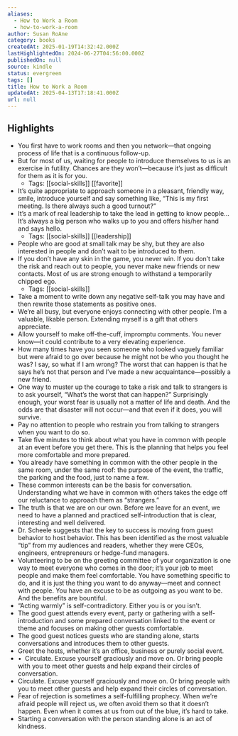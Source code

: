 ```yaml
---
aliases:
  - How to Work a Room
  - how-to-work-a-room
author: Susan RoAne
category: books
createdAt: 2025-01-19T14:32:42.000Z
lastHighlightedOn: 2024-06-27T04:56:00.000Z
publishedOn: null
source: kindle
status: evergreen
tags: []
title: How to Work a Room
updatedAt: 2025-04-13T17:18:41.000Z
url: null
---
```

## Highlights

- You first have to work rooms and then you network—that ongoing process of life that is a continuous follow-up.
- But for most of us, waiting for people to introduce themselves to us is an exercise in futility. Chances are they won’t—because it’s just as difficult for them as it is for you.
  - Tags: [[social-skills]] [[favorite]]
- It’s quite appropriate to approach someone in a pleasant, friendly way, smile, introduce yourself and say something like, “This is my first meeting. Is there always such a good turnout?”
- It’s a mark of real leadership to take the lead in getting to know people… It’s always a big person who walks up to you and offers his/her hand and says hello.
  - Tags: [[social-skills]] [[leadership]]
- People who are good at small talk may be shy, but they are also interested in people and don’t wait to be introduced to them.
- If you don’t have any skin in the game, you never win. If you don’t take the risk and reach out to people, you never make new friends or new contacts. Most of us are strong enough to withstand a temporarily chipped ego.
  - Tags: [[social-skills]]
- Take a moment to write down any negative self-talk you may have and then rewrite those statements as positive ones.
- We’re all busy, but everyone enjoys connecting with other people. I’m a valuable, likable person. Extending myself is a gift that others appreciate.
- Allow yourself to make off-the-cuff, impromptu comments. You never know—it could contribute to a very elevating experience.
- How many times have you seen someone who looked vaguely familiar but were afraid to go over because he might not be who you thought he was? I say, so what if I am wrong? The worst that can happen is that he says he’s not that person and I’ve made a new acquaintance—possibly a new friend.
- One way to muster up the courage to take a risk and talk to strangers is to ask yourself, “What’s the worst that can happen?” Surprisingly enough, your worst fear is usually not a matter of life and death. And the odds are that disaster will not occur—and that even if it does, you will survive.
- Pay no attention to people who restrain you from talking to strangers when you want to do so.
- Take five minutes to think about what you have in common with people at an event before you get there. This is the planning that helps you feel more comfortable and more prepared.
- You already have something in common with the other people in the same room, under the same roof: the purpose of the event, the traffic, the parking and the food, just to name a few.
- These common interests can be the basis for conversation. Understanding what we have in common with others takes the edge off our reluctance to approach them as “strangers.”
- The truth is that we are on our own. Before we leave for an event, we need to have a planned and practiced self-introduction that is clear, interesting and well delivered.
- Dr. Scheele suggests that the key to success is moving from guest behavior to host behavior. This has been identified as the most valuable “tip” from my audiences and readers, whether they were CEOs, engineers, entrepreneurs or hedge-fund managers.
- Volunteering to be on the greeting committee of your organization is one way to meet everyone who comes in the door; it’s your job to meet people and make them feel comfortable. You have something specific to do, and it is just the thing you want to do anyway—meet and connect with people. You have an excuse to be as outgoing as you want to be. And the benefits are bountiful.
- “Acting warmly” is self-contradictory. Either you is or you isn’t.
- The good guest attends every event, party or gathering with a self-introduction and some prepared conversation linked to the event or theme and focuses on making other guests comfortable.
- The good guest notices guests who are standing alone, starts conversations and introduces them to other guests.
- Greet the hosts, whether it’s an office, business or purely social event.
- •  Circulate. Excuse yourself graciously and move on. Or bring people with you to meet other guests and help expand their circles of conversation.
- Circulate. Excuse yourself graciously and move on. Or bring people with you to meet other guests and help expand their circles of conversation.
- Fear of rejection is sometimes a self-fulfilling prophecy. When we’re afraid people will reject us, we often avoid them so that it doesn’t happen. Even when it comes at us from out of the blue, it’s hard to take.
- Starting a conversation with the person standing alone is an act of kindness.

